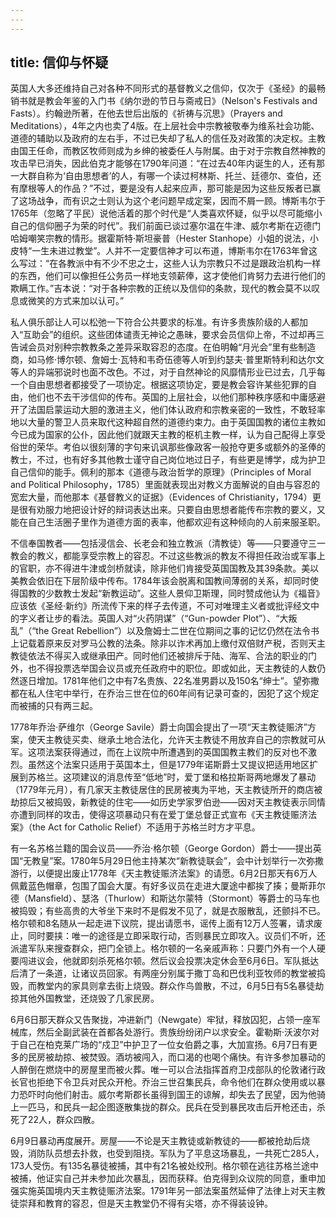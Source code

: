 ```yaml
---
---
---
```

title: 信仰与怀疑
---




英国人大多还维持自己对各种不同形式的基督教义之信仰，仅次于《圣经》的最畅销书就是教会年鉴的入门书《纳尔逊的节日与斋戒日》（Nelson's Festivals and Fasts）。约翰逊所著，在他去世后出版的《祈祷与沉思》（Prayers and Meditations），4年之内也卖了4版。在上层社会中宗教被敬奉为维系社会功能、道德的辅助以及政府的左右手，不过已失却了私人的信任及对政策的决定权。主教由国王任命，而教区牧师则成为乡绅的被委任人与附属。由于对于宗教自然神教的攻击早已消失，因此伯克才能够在1790年问道：“在过去40年内诞生的人，还有那一大群自称为‘自由思想者’的人，有哪一个读过柯林斯、托兰、廷德尔、查伯，还有摩根等人的作品？”不过，要是没有人起来应声，那可能是因为这些反叛者已赢了这场战争，而有识之士则认为这个老问题早成定案，因而不屑一顾。博斯韦尔于1765年（忽略了平民）说他活着的那个时代是“人类喜欢怀疑，似乎以尽可能缩小自己的信仰圈子为荣的时代”。我们前面已谈过塞尔温在牛津、威尔考斯在迈德门哈姆嘲笑宗教的情形。据霍斯特·斯坦豪普（Hester Stanhope）小姐的说法，小皮特“一生未进过教堂”。人并不一定要信神才可以布道，博斯韦尔在1763年曾这么写过：“在各教派中有不少不忠之士，这些人认为宗教只不过是跟政治机构一样的东西，他们可以像担任公务员一样地支领薪俸，这才使他们肯努力去进行他们的欺瞒工作。”吉本说：“对于各种宗教的正统以及信仰的条款，现代的教会莫不以叹息或微笑的方式来加以认可。”

私人俱乐部让人可以松弛一下符合公共要求的标准。有许多贵族阶级的人都加入“互助会”的组织。这些团体谴责无神论之愚昧，要求会员信仰上帝，不过却再三告诫会员对别种宗教教条之差异采取容忍的态度。在伯明翰“月光会”里有些制造商，如马修·博尔顿、詹姆士·瓦特和韦奇伍德等人听到约瑟夫·普里斯特利和达尔文等人的异端邪说时也面不改色。不过，对于自然神论的风靡情形业已过去，几乎每一个自由思想者都接受了一项协定。根据这项协定，要是教会容许某些犯罪的自由，他们也不去干涉信仰的传布。英国的上层社会，以他们那种秩序感和中庸感避开了法国启蒙运动大胆的激进主义，他们体认政府和宗教亲密的一致性，不敢轻率地以大量的警卫人员来取代这种超自然的道德约束力。由于英国国教的诸位主教如今已成为国家的公仆，因此他们就跟天主教的枢机主教一样，认为自己配得上享受俗世的荣华。考伯以很刻薄的字句来讥讽那些像政客一般抢夺更多或额外的圣俸的教士，不过，也有好多其他教士谨守自己岗位地过日子，有些更是博学，成为护卫自己信仰的能手。佩利的那本《道德与政治哲学的原理》（Principles of Moral and Political Philosophy，1785）里面就表现出对教义方面解说的自由与容忍的宽宏大量，而他那本《基督教义的证据》（Evidences of Christianity，1794）更是很有劝服力地把设计好的辩词表达出来。只要自由思想者能传布宗教的要义，又能在自己生活圈子里作为道德方面的表率，他都欢迎有这种倾向的人前来服圣职。

不信奉国教者——包括浸信会、长老会和独立教派（清教徒）等——只要遵守三一教会的教义，都能享受宗教上的容忍。不过这些教派的教友不得担任政治或军事上的官职，亦不得进牛津或剑桥就读，除非他们肯接受英国国教及其39条款。美以美教会依旧在下层阶级中传布。1784年该会脱离和国教间薄弱的关系，却同时使得国教的少数教士发起“新教运动”。这些人景仰卫斯理，同时赞成他认为《福音》应该依《圣经·新约》所流传下来的样子去传道，不可对唯理主义者或批评经文中的字义者让步的看法。英国人对“火药阴谋”（“Gun-powder Plot”）、“大叛乱”（“the Great Rebellion”）以及詹姆士二世在位期间之事的记忆仍然在法令书上记载着原来反对罗马公教的法条。除非以诈术再加上缴付双倍财产税，否则天主教徒依法不得买入或继承田产。同时他们还被排斥于陆、海军、合法的职业的门外，也不得投票选举国会议员或充任政府中的职位。即或如此，天主教徒的人数仍然逐日增加。1781年他们之中有7名贵族、22名准男爵以及150名“绅士”。望弥撒都在私人住宅中举行，在乔治三世在位的60年间有记录可查的，因犯了这个规定而被捕的只有两三起。

1778年乔治·萨维尔（George Savile）爵士向国会提出了一项“天主教徒赈济”方案，使天主教徒买卖、继承土地合法化，允许天主教徒不用放弃自己的宗教就可从军。这项法案获得通过，而在上议院中所遭遇到的英国国教主教们的反对也不激烈。虽然这个法案只适用于英国本土，但是1779年诺斯爵士又提议把适用地区扩展到苏格兰。这项建议的消息传至“低地”时，爱丁堡和格拉斯哥两地爆发了暴动（1779年元月），有几家天主教徒居住的民房被夷为平地，天主教徒所开的商店被劫掠后又被捣毁，新教徒的住宅——如历史学家罗伯逊——因对天主教徒表示同情亦遭到同样的攻击，使得这项暴动只有在爱丁堡总督正式宣布《天主教徒赈济法案》（the Act for Catholic Relief）不适用于苏格兰时方才平息。

有一名苏格兰籍的国会议员——乔治·格尔顿（George Gordon）爵士——提出英国“无教皇”案。1780年5月29日他主持某次“新教徒联会”，会中计划举行一次弥撒游行，以便提出废止1778年《天主教徒赈济法案》的请愿。6月2日那天有6万人佩戴蓝色帽章，包围了国会大厦。有好多议员在走进大厦途中都挨了揍；曼斯菲尔德（Mansfield）、瑟洛（Thurlow）和斯达尔蒙特（Stormont）等爵士的马车也被捣毁；有些高贵的大爷坐下来时不是假发不见了，就是衣服散乱，还颤抖不已。格尔顿和8名随从一起走进下议院，提出请愿书，谣传上面有12万人签署，请求废止，同时要挟：唯一的途径是立即采取行动，否则暴民立即攻入。议员们不听，还派遣军队来搜查群众，把门全锁上。格尔顿的一名亲戚声称：只要门外有一个人硬要闯进议会，他就即刻杀死格尔顿。然后议会投票决定休会至6月6日。军队抵达后清了一条道，让诸议员回家。有两座分别属于撒丁岛和巴伐利亚牧师的教堂被捣毁，而教堂内的家具则拿去街上烧毁。群众作鸟兽散，不过，6月5日有5名暴徒劫掠其他外国教堂，还烧毁了几家民房。

6月6日那天群众又告聚拢，冲进新门（Newgate）牢狱，释放囚犯，占领一座军械库，然后全副武装在首都各处游行。贵族纷纷闭户以求安全。霍勒斯·沃波尔对于自己在柏克莱广场的“戍卫”中护卫了一位女伯爵之事，大加宣扬。6月7日有更多的民房被劫掠、被焚毁。酒坊被闯入，而口渴的也喝个痛快。有许多参加暴动的人醉倒在燃烧中的房屋里而被火葬。唯一可以合法指挥首府卫戍部队的伦敦诸行政长官也拒绝下令卫兵对民众开枪。乔治三世召集民兵，命令他们在群众使用或以暴力恐吓时向他们射击。威尔考斯郡长虽得到国王的谅解，却失去了民望，因为他骑上一匹马，和民兵一起企图逐散集拢的群众。民兵在受到暴民攻击后开枪还击，杀死了22人，群众四散。

6月9日暴动再度展开。房屋——不论是天主教徒或新教徒的——都被抢劫后烧毁，消防队员想去扑救，也受到阻挠。军队为了平息这场暴乱，一共死亡285人，173人受伤。有135名暴徒被捕，其中有21名被处绞刑。格尔顿在逃往苏格兰途中被捕，他证实自己并未参加此次暴乱，因而获释。伯克得到众议院的同意，重申加强实施英国境内天主教徒赈济法案。1791年另一部法案虽然延伸了法律上对天主教徒崇拜和教育的容忍，但是天主教堂仍不得有尖塔，亦不得装设钟。